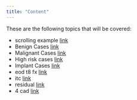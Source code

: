 ```yaml
---
title: "Content"
---
```


These are the following topics that will be covered:

* scrolling example [link](topic_i.html)
* Benign Cases  [link](topic_ii.html)
* Malignant Cases  [link](topic_iii.html)
* High risk cases [link](topic_viii.html)
* Implant Cases  [link](topic_v.html)
* eod t8 fx  [link](topic_iv.html)
* itc  [link](topic_vi.html)
* residual [link](topic_vii.html)
* 4 cad [link](topic_ix.html)
